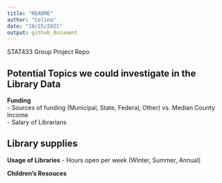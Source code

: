 ```yaml
---
title: "README"
author: "Celina"
date: "10/25/2021"
output: github_document
---
```


STAT433 Group Project Repo

## Potential Topics we could investigate in the Library Data  

**Funding**  
- Sources of funding (Municipal, State, Federal, Other) vs. Median County Income  
- Salary of Librarians  

**Library supplies**  
- 

**Usage of Libraries** 
- Hours open per week (Winter, Summer, Annual)  


**Children's Resouces** 

